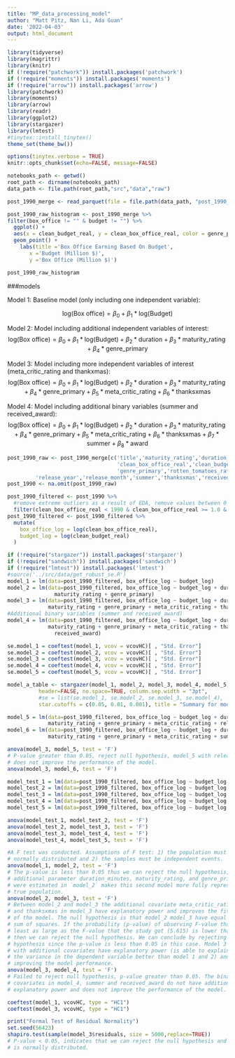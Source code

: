 ```yaml
---
title: "MP_data_processing_model"
author: "Matt Pitz, Nan Li, Ada Guan"
date: '2022-04-03'
output: html_document
---
```


```r
library(tidyverse) 
library(magrittr)
library(knitr)
if (!require("patchwork")) install.packages('patchwork')
if (!require("moments")) install.packages('moments')
if (!require("arrow")) install.packages('arrow')
library(patchwork)
library(moments)
library(arrow)
library(readr)
library(ggplot2)
library(stargazer)
library(lmtest)
#tinytex::install_tinytex()
theme_set(theme_bw())

options(tinytex.verbose = TRUE)
knitr::opts_chunk$set(echo=FALSE, message=FALSE)

notebooks_path <- getwd()
root_path <- dirname(notebooks_path)
data_path <- file.path(root_path,"src","data","raw")
```

```r
post_1990_merge <- read_parquet(file = file.path(data_path, "post_1990_clean_data"))
```


```r
post_1990_raw_histogram <- post_1990_merge %>%
filter(box_office != "" & budget != "") %>%
  ggplot() + 
  aes(x = clean_budget_real, y = clean_box_office_real, color = genre_primary) +
  geom_point() +
    labs(title ='Box Office Earning Based On Budget',
       x ='Budget (Million $)',
       y ='Box Office (Million $)')

post_1990_raw_histogram
```

###models

Model 1: Baseline model (only including one independent variable):

$$
\text{log(Box office)} = \beta_0 + \beta_1*\text{log(Budget)}
$$

Model 2: Model including additional independent variables of interest:
$$
\text{log(Box office)} = \beta_0 + \beta_1*\text{log(Budget)} + \beta_2*\text{duration} + \beta_3*\text{maturity_rating} + \beta_4*\text{genre_primary}
$$

Model 3: Model including more independent variables of interest (meta_critic_rating and thankxmas):
$$
\text{log(Box office)} = \beta_0 + \beta_1*\text{log(Budget)} + \beta_2*\text{duration} + \beta_3*\text{maturity_rating} + \beta_4*\text{genre_primary} + \beta_5*\text{meta_critic_rating} + \beta_6*\text{thanksxmas}
$$

Model 4: Model including additional binary variables (summer and received_award):
$$
\text{log(Box office)} = \beta_0 + \beta_1*\text{log(Budget)} + \beta_2*\text{duration} + \beta_3*\text{maturity_rating} + \beta_4*\text{genre_primary} + \beta_5*\text{meta_critic_rating} + \beta_6*\text{thanksxmas} + \beta_7*\text{summer} + \beta_8*\text{award}
$$

```r
post_1990_raw <- post_1990_merge[c('title','maturity_rating','duration_minutes',
                                   'clean_box_office_real','clean_budget_real',
                                   'genre_primary','rotten_tomatoes_rating',
         'release_year','release_month','summer','thanksxmas','received_award','meta_critic_rating')]
post_1990 <- na.omit(post_1990_raw)

post_1990_filtered <- post_1990 %>%
  #remove extreme outliers as a result of EDA, remove values between 0 and 1
  filter(clean_box_office_real < 1990 & clean_box_office_real >= 1.0 & clean_budget_real >=1.0 & clean_budget_real <350)
post_1990_filtered <- post_1990_filtered %>% 
  mutate(
    box_office_log = log(clean_box_office_real), 
    budget_log = log(clean_budget_real)
  )
```
```r
if (!require("stargazer")) install.packages('stargazer')
if (!require("sandwich")) install.packages('sandwich')
if (!require("lmtest")) install.packages('lmtest')
#source('../src/data/get_robust_se.R')
model_1 = lm(data=post_1990_filtered, box_office_log ~ budget_log)
model_2 = lm(data=post_1990_filtered, box_office_log ~ budget_log + duration_minutes +
               maturity_rating + genre_primary)
model_3 = lm(data=post_1990_filtered, box_office_log ~ budget_log + duration_minutes +
             maturity_rating + genre_primary + meta_critic_rating + thanksxmas)
#Additional binary variables (summer and received_award)
model_4 = lm(data=post_1990_filtered, box_office_log ~ budget_log + duration_minutes +
             maturity_rating + genre_primary + meta_critic_rating + thanksxmas + summer + 
               received_award)
```

```r

se.model_1 = coeftest(model_1, vcov = vcovHC)[ , "Std. Error"]
se.model_2 = coeftest(model_2, vcov = vcovHC)[ , "Std. Error"]
se.model_3 = coeftest(model_3, vcov = vcovHC)[ , "Std. Error"]
se.model_4 = coeftest(model_4, vcov = vcovHC)[ , "Std. Error"]
se.model_5 = coeftest(model_5, vcov = vcovHC)[ , "Std. Error"]

model_a_table <- stargazer(model_1, model_2, model_3, model_4, model_5, type = "text",
          header=FALSE, no.space=TRUE, column.sep.width = "3pt",
          #se = list(se.model_1, se.model_2, se.model_3, se.model_4),
          star.cutoffs = c(0.05, 0.01, 0.001), title = "Summary for models 1 to 5")
```
```r
model_5 = lm(data=post_1990_filtered, box_office_log ~ budget_log + duration_minutes +
             maturity_rating + genre_primary + meta_critic_rating + release_month)
model_6 = lm(data=post_1990_filtered, box_office_log ~ budget_log + duration_minutes +
             maturity_rating + genre_primary + meta_critic_rating + summer)

anova(model_3, model_5, test = 'F')
# P-value greater than 0.05, reject null hypothesis, model_5 with release_month
# does not improve the performance of the model.
anova(model_3, model_6, test = 'F')
```
```r
model_test_1 = lm(data=post_1990_filtered, box_office_log ~ budget_log + genre_primary)
model_test_2 = lm(data=post_1990_filtered, box_office_log ~ budget_log + genre_primary + duration_minutes)
model_test_3 = lm(data=post_1990_filtered, box_office_log ~ budget_log + genre_primary + duration_minutes + maturity_rating)
model_test_4 = lm(data=post_1990_filtered, box_office_log ~ budget_log + genre_primary + duration_minutes + maturity_rating + meta_critic_rating)
model_test_5 = lm(data=post_1990_filtered, box_office_log ~ budget_log + genre_primary + duration_minutes + maturity_rating + meta_critic_rating + release_month)

anova(model_test_1, model_test_2, test = 'F')
anova(model_test_2, model_test_3, test = 'F')
anova(model_test_3, model_test_4, test = 'F')
anova(model_test_4, model_test_5, test = 'F')
```


```r
#A F test was conducted. Assumptions of F test: 1) the population must be 
# normally distributed and 2) the samples must be independent events. 
anova(model_1, model_2, test = 'F')
# The p-value is less than 0.05 thus we can reject the null hypothesis, the 
# additional parameter duration_minutes, maturity_rating, and genre_primary that 
# were estimated in `model_2` makes this second model more fully represent the 
# true population.
anova(model_2, model_3, test = 'F')
# Between model_2 and model_3 the additional covariate meta_critic_rating 
# and thanksxmas in model_3 have explanatory power and improves the fit 
# of the model. The null hypothesis is that model_2 model_3 have equal residual 
# sum of squares. If the probability (p-value) of observing F-value that is at 
# least as large as the F-value that the study got (5.615) is lower than 0.05, 
# then we can reject the null hypothesis. We can conclude by rejecting our null
# hypothesis since the p-value is less than 0.05 in this case. Model 3
# with additional covariates have explanatory power (is able to explain
# the variance in the dependent variable better than model 1 and 2) and are
# improving the model performance.
anova(model_3, model_4, test = 'F')
# Failed to reject null hypothesis, p-value greater than 0.05. The binary
# covariates in model_4, summer and received_award do not have additional 
# explanatory power and does not improve the performance of the model.
```
```r
coeftest(model_1, vcovHC, type = "HC1")
coeftest(model_3, vcovHC, type = "HC1")
```
```r
print("Formal Test of Residual Normality")
set.seed(56423)
shapiro.test(sample(model_3$residuals, size = 5000,replace=TRUE))
# P-value < 0.05, indicates that we can reject the null hypothesis and that it 
# is normally distributed.
```
